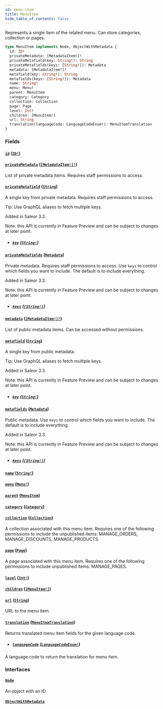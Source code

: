 ```yaml
---
id: menu-item
title: MenuItem
hide_table_of_contents: false
---
```


Represents a single item of the related menu. Can store categories, collection or pages.

```graphql
type MenuItem implements Node, ObjectWithMetadata {
  id: ID!
  privateMetadata: [MetadataItem!]!
  privateMetafield(key: String!): String
  privateMetafields(keys: [String!]): Metadata
  metadata: [MetadataItem!]!
  metafield(key: String!): String
  metafields(keys: [String!]): Metadata
  name: String!
  menu: Menu!
  parent: MenuItem
  category: Category
  collection: Collection
  page: Page
  level: Int!
  children: [MenuItem!]
  url: String
  translation(languageCode: LanguageCodeEnum!): MenuItemTranslation
}
```

### Fields

#### [`id`](#) ([`ID!`](../../../developer/api-reference/scalars/id))

#### [`privateMetadata`](#) ([`[MetadataItem!]!`](../../../developer/api-reference/objects/metadata-item))

List of private metadata items. Requires staff permissions to access.

#### [`privateMetafield`](#) ([`String`](../../../developer/api-reference/scalars/string))

A single key from private metadata. Requires staff permissions to access.

Tip: Use GraphQL aliases to fetch multiple keys.

Added in Saleor 3.3.

Note: this API is currently in Feature Preview and can be subject to changes at later point.

- ##### [`key`](#) ([`String!`](../../../developer/api-reference/scalars/string))

#### [`privateMetafields`](#) ([`Metadata`](../../../developer/api-reference/scalars/metadata))

Private metadata. Requires staff permissions to access. Use `keys` to control which fields you want to include. The default is to include everything.

Added in Saleor 3.3.

Note: this API is currently in Feature Preview and can be subject to changes at later point.

- ##### [`keys`](#) ([`[String!]`](../../../developer/api-reference/scalars/string))

#### [`metadata`](#) ([`[MetadataItem!]!`](../../../developer/api-reference/objects/metadata-item))

List of public metadata items. Can be accessed without permissions.

#### [`metafield`](#) ([`String`](../../../developer/api-reference/scalars/string))

A single key from public metadata.

Tip: Use GraphQL aliases to fetch multiple keys.

Added in Saleor 3.3.

Note: this API is currently in Feature Preview and can be subject to changes at later point.

- ##### [`key`](#) ([`String!`](../../../developer/api-reference/scalars/string))

#### [`metafields`](#) ([`Metadata`](../../../developer/api-reference/scalars/metadata))

Public metadata. Use `keys` to control which fields you want to include. The default is to include everything.

Added in Saleor 3.3.

Note: this API is currently in Feature Preview and can be subject to changes at later point.

- ##### [`keys`](#) ([`[String!]`](../../../developer/api-reference/scalars/string))

#### [`name`](#) ([`String!`](../../../developer/api-reference/scalars/string))

#### [`menu`](#) ([`Menu!`](../../../developer/api-reference/objects/menu))

#### [`parent`](#) ([`MenuItem`](../../../developer/api-reference/objects/menu-item))

#### [`category`](#) ([`Category`](../../../developer/api-reference/objects/category))

#### [`collection`](#) ([`Collection`](../../../developer/api-reference/objects/collection))

A collection associated with this menu item. Requires one of the following permissions to include the unpublished items: MANAGE_ORDERS, MANAGE_DISCOUNTS, MANAGE_PRODUCTS.

#### [`page`](#) ([`Page`](../../../developer/api-reference/objects/page))

A page associated with this menu item. Requires one of the following permissions to include unpublished items: MANAGE_PAGES.

#### [`level`](#) ([`Int!`](../../../developer/api-reference/scalars/int))

#### [`children`](#) ([`[MenuItem!]`](../../../developer/api-reference/objects/menu-item))

#### [`url`](#) ([`String`](../../../developer/api-reference/scalars/string))

URL to the menu item.

#### [`translation`](#) ([`MenuItemTranslation`](../../../developer/api-reference/objects/menu-item-translation))

Returns translated menu item fields for the given language code.

- ##### [`languageCode`](#) ([`LanguageCodeEnum!`](../../../developer/api-reference/enums/language-code-enum))

A language code to return the translation for menu item.

### Interfaces

#### [`Node`](../../../developer/api-reference/interfaces/node)

An object with an ID

#### [`ObjectWithMetadata`](../../../developer/api-reference/interfaces/object-with-metadata)
